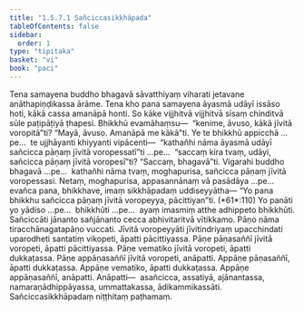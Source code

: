 ```yaml
---
title: "1.5.7.1 Sañciccasikkhāpada"
tableOfContents: false
sidebar:
  order: 1
type: "tipitaka"
basket: "vi"
book: "paci"
---
```



<DynamicBreadcrumb />

<Division number="382" book="paci" e="ch" v="2" p="163">

<Paragraph number="1171" book="paci">
Tena samayena buddho bhagavā sāvatthiyaṃ viharati jetavane anāthapiṇḍikassa ārāme. Tena kho pana samayena āyasmā udāyī issāso hoti, kākā cassa amanāpā honti. So kāke vijjhitvā vijjhitvā sīsaṃ chinditvā sūle paṭipāṭiyā ṭhapesi. Bhikkhū evamāhaṃsu—  “kenime, āvuso, kākā jīvitā voropitā”ti? “Mayā, āvuso. Amanāpā me kākā”ti.
</Paragraph>

<Paragraph number="1172" book="paci">
Ye te bhikkhū appicchā …pe…  te ujjhāyanti khiyyanti vipācenti—  “kathañhi nāma āyasmā udāyī sañcicca pāṇaṃ jīvitā voropessatī”ti …pe…  “saccaṃ kira tvaṃ, udāyi, sañcicca pāṇaṃ jīvitā voropesī”ti? “Saccaṃ, bhagavā”ti. Vigarahi buddho bhagavā …pe…  kathañhi nāma tvaṃ, moghapurisa, sañcicca pāṇaṃ jīvitā voropessasi. Netaṃ, moghapurisa, appasannānaṃ vā pasādāya …pe…  evañca pana, bhikkhave, imaṃ sikkhāpadaṃ uddiseyyātha—
</Paragraph>

</Division>
<Division number="383" book="paci" e="ch" v="2" p="164">

<Paragraph number="1173" book="paci">
<Emphasis>“Yo pana bhikkhu sañcicca pāṇaṃ jīvitā voropeyya, pācittiyan”</Emphasis>ti. (*61*:<Emphasis>110</Emphasis>)
</Paragraph>

</Division>
<Division number="384" book="paci" e="ch" v="2" p="164">

<Paragraph number="1174" book="paci">
<Emphasis>Yo panā</Emphasis>ti yo yādiso …pe…  <Emphasis>bhikkhū</Emphasis>ti …pe…  ayaṃ imasmiṃ atthe adhippeto bhikkhūti.
</Paragraph>

<Paragraph number="1175" book="paci">
<Emphasis>Sañciccā</Emphasis>ti jānanto sañjānanto cecca abhivitaritvā vītikkamo.
</Paragraph>

<Paragraph number="1176" book="paci">
<Emphasis>Pāṇo</Emphasis> nāma tiracchānagatapāṇo vuccati.
</Paragraph>

<Paragraph number="1177" book="paci">
<Emphasis>Jīvitā voropeyyā</Emphasis>ti jīvitindriyaṃ upacchindati uparodheti santatiṃ vikopeti, āpatti pācittiyassa.
</Paragraph>

</Division>
<Division number="385" book="paci" e="ch" v="2" p="164">

<Paragraph number="1178" book="paci">
Pāṇe pāṇasaññī jīvitā voropeti, āpatti pācittiyassa. Pāṇe vematiko jīvitā voropeti, āpatti dukkaṭassa. Pāṇe appāṇasaññī jīvitā voropeti, anāpatti. Appāṇe pāṇasaññī, āpatti dukkaṭassa. Appāṇe vematiko, āpatti dukkaṭassa. Appāṇe appāṇasaññī, anāpatti.
</Paragraph>

</Division>
<Division number="386" book="paci" e="ch" v="2" p="164">

<Paragraph number="1179" book="paci">
Anāpatti—  asañcicca, assatiyā, ajānantassa, namaraṇādhippāyassa, ummattakassa, ādikammikassāti.

</Paragraph>
</Division>

<Paragraph number="1180" type="center" book="paci">
Sañciccasikkhāpadaṃ niṭṭhitaṃ paṭhamaṃ.
</Paragraph>